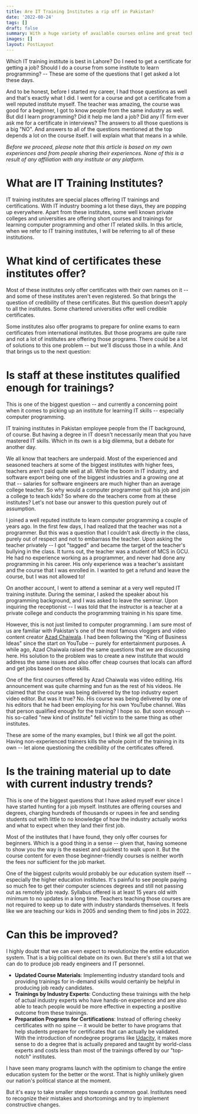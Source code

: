 ```yaml
---
title: Are IT Training Institutes a rip off in Pakistan?
date: '2022-08-24'
tags: []
draft: false
summary: With a huge variety of available courses online and great tech communities blooming up in different ecosystems, are IT Training Institutions a rip off in Pakistan?
images: []
layout: PostLayout
---
```


Which IT training institute is best in Lahore? Do I need to get a certificate for getting a job? Should I do a course from some institute to learn programming? -- These are some of the questions that I get asked a lot these days.

And to be honest, before I started my career, I had those questions as well and that's exactly what I did. I went for a course and got a certificate from a well reputed institute myself. The teacher was amazing, the course was good for a beginner, I got to know people from the same industry as well. But did I learn programming? Did it help me land a job? Did any IT firm ever ask me for a certificate in interviews? The answers to all those questions is a big "NO". And answers to all of the questions mentioned at the top depends a lot on the course itself. I will explain what that means in a while.

_Before we proceed, please note that this article is based on my own experiences and from people sharing their experiences. None of this is a result of any affiliation with any institute or any platform._

# What are IT Training Institutes?

IT training institutes are special places offering IT trainings and certifications. With IT industry booming a lot these days, they are popping up everywhere. Apart from these institutes, some well known private colleges and universities are offering short courses and trainings for learning computer programming and other IT related skills. In this article, when we refer to IT training institutes, I will be referring to all of these institutions.

# What kind of certificates these institutes offer?

Most of these institutes only offer certificates with their own names on it -- and some of these institutes aren't even registered. So that brings the question of credibility of these certificates. But this question doesn't apply to all the institutes. Some chartered universities offer well credible certificates.

Some institutes also offer programs to prepare for online exams to earn certificates from international institutes. But those programs are quite rare and not a lot of institutes are offering those programs. There could be a lot of solutions to this one problem -- but we'll discuss those in a while. And that brings us to the next question:

# Is staff at these institutes qualified enough for trainings?

This is one of the biggest question -- and currently a concerning point when it comes to picking up an institute for learning IT skills -- especially computer programming.

IT training institutes in Pakistan employee people from the IT background, of course. But having a degree in IT doesn't necessarily mean that you have mastered IT skills. Which in its own is a big dilemma, but a debate for another day.

We all know that teachers are underpaid. Most of the experienced and seasoned teachers at some of the biggest institutes with higher fees, teachers aren't paid quite well at all. While the boom in IT industry, and software export being one of the biggest industries and a growing one at that -- salaries for software engineers are much higher than an average college teacher. So why would a computer programmer quit his job and join a college to teach kids? So where do the teachers come from at these institutes? Let's not base our answer to this question purely out of assumption.

I joined a well reputed institute to learn computer programming a couple of years ago. In the first few days, I had realized that the teacher was not a programmer. But this was a question that I couldn't ask directly in the class, purely out of respect and not to embarrass the teacher. Upon asking the teacher privately -- I got "tagged" and became the target of the teacher's bullying in the class. It turns out, the teacher was a student of MCS in GCU. He had no experience working as a programmer, and never had done any programming in his career. His only experience was a teacher's assistant and the course that I was enrolled in. I wanted to get a refund and leave the course, but I was not allowed to!

On another account, I went to attend a seminar at a very well reputed IT training institute. During the seminar, I asked the speaker about his programming background, and I was asked to leave the seminar. Upon inquiring the receptionist -- I was told that the instructor is a teacher at a private college and conducts the programming training in his spare time.

However, this is not just limited to computer programming. I am sure most of us are familiar with Pakistan's one of the most famous vloggers and video content creator [Azad Chaiwala](https://www.youtube.com/c/AzadChaiwala). I had been following the "King of Business Ideas" since the start on YouTube -- purely for entertainment purposes. A while ago, Azad Chaiwala raised the same questions that we are discussing here. His solution to the problem was to create a new institute that would address the same issues and also offer cheap courses that locals can afford and get jobs based on those skills.

One of the first courses offered by Azad Chaiwala was video editing. His announcement was quite charming and fun as the rest of his videos. He claimed that the course was being delivered by the top industry expert video editor. But was it true? No. His course was being delivered by one of his editors that he had been employing for his own YouTube channel. Was that person qualified enough for the training? I hope so. But soon enough -- his so-called "new kind of institute" fell victim to the same thing as other institutes.

These are some of the many examples, but I think we all got the point. Having non-experienced trainers kills the whole point of the training in its own -- let alone questioning the credibility of the certificates offered.

# Is the training material up to date with current industry trends?

This is one of the biggest questions that I have asked myself ever since I have started hunting for a job myself. Institutes are offering courses and degrees, charging hundreds of thousands or rupees in fee and sending students out with little to no knowledge of how the industry actually works and what to expect when they land their first job.

Most of the institutes that I have found, they only offer courses for beginners. Which is a good thing in a sense -- given that, having someone to show you the way is the easiest and quickest to walk upon it. But the course content for even those beginner-friendly courses is neither worth the fees nor sufficient for the job market.

One of the biggest culprits would probably be our education system itself -- especially the higher education institutes. It's painful to see people paying so much fee to get their computer sciences degrees and still not passing out as remotely job ready. Syllabus offered is at least 15 years old with minimum to no updates in a long time. Teachers teaching those courses are not required to keep up to date with industry standards themselves. It feels like we are teaching our kids in 2005 and sending them to find jobs in 2022.

# Can this be improved?

I highly doubt that we can even expect to revolutionize the entire education system. That is a big political debate on its own. But there's still a lot that we can do to produce job ready engineers and IT personnel.

- **Updated Course Materials**: Implementing industry standard tools and providing trainings for in-demand skills would certainly be helpful in producing job ready candidates.
- **Trainings by Industry Experts**: Conducting these trainings with the help of actual industry experts who have hands-on experience and are also able to teach people would be more effective in expecting a positive outcome from these trainings.
- **Preparation Programs for Certifications**: Instead of offering cheeky certificates with no spine -- it would be better to have programs that help students prepare for certificates that can actually be validated. With the introduction of nondegree programs like [Udacity](https://www.udacity.com/), it makes more sense to do a degree that is actually prepared and taught by world-class experts and costs less than most of the trainings offered by our "top-notch" institutes.

I have seen many programs launch with the optimism to change the entire education system for the better or the worst. That is highly unlikely given our nation's political stance at the moment.

But it's easy to take smaller steps towards a common goal. Institutes need to recognize their mistakes and shortcomings and try to implement constructive changes.
